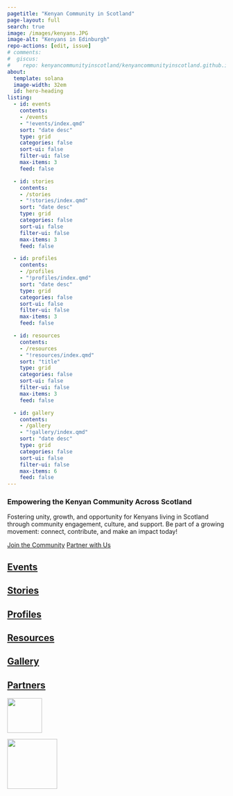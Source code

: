 ```yaml
---
pagetitle: "Kenyan Community in Scotland"
page-layout: full
search: true
image: /images/kenyans.JPG
image-alt: "Kenyans in Edinburgh"
repo-actions: [edit, issue]
# comments: 
#  giscus: 
#    repo: kenyancommunityinscotland/kenyancommunityinscotland.github.io
about:
  template: solana
  image-width: 32em
  id: hero-heading
listing:
  - id: events
    contents: 
    - /events
    - "!events/index.qmd"
    sort: "date desc"
    type: grid
    categories: false
    sort-ui: false
    filter-ui: false
    max-items: 3
    feed: false

  - id: stories
    contents: 
    - /stories
    - "!stories/index.qmd"
    sort: "date desc"
    type: grid
    categories: false
    sort-ui: false
    filter-ui: false
    max-items: 3
    feed: false

  - id: profiles
    contents: 
    - /profiles
    - "!profiles/index.qmd"
    sort: "date desc"
    type: grid
    categories: false
    sort-ui: false
    filter-ui: false
    max-items: 3
    feed: false

  - id: resources
    contents: 
    - /resources
    - "!resources/index.qmd"
    sort: "title"
    type: grid
    categories: false
    sort-ui: false
    filter-ui: false
    max-items: 3
    feed: false

  - id: gallery
    contents: 
    - /gallery
    - "!gallery/index.qmd"
    sort: "date desc"
    type: grid
    categories: false
    sort-ui: false
    filter-ui: false
    max-items: 6
    feed: false
---
```


::: {#hero-heading}
### Empowering the Kenyan Community Across Scotland

Fostering unity, growth, and opportunity for Kenyans living in Scotland through community engagement, culture, and support. Be part of a growing movement: connect, contribute, and make an impact today!

::: hero-buttons
[Join the Community](join.qmd){.btn .btn-lg .btn-primary role="button"} [Partner with Us](partner-with-us.qmd){.btn .btn-lg .btn-primary role="button"}
:::

:::

## [Events](events/index.qmd)

::: {#events}
:::

## [Stories](stories/index.qmd)

::: {#stories}
:::

## [Profiles](profiles/index.qmd)

::: {#profiles}
:::

## [Resources](resources/index.qmd)

::: {#resources}
:::

## [Gallery](gallery/index.qmd)

::: {#gallery}
:::

::: footer-text
::: {.footer-container .white-background}
::: footer-block
::: grid
::: {.g-col-12 .g-col-md-2}
## [Partners](partners.qmd){aria-label="Information about how to support Kenyan Community in Scotland"}
:::

::: {.g-col-12 .g-col-md-2}
[![](/images/high_commision.JPG){fig-alt="The Kenya High Commission UK" fig-align="left" width="80"}](https://www.kenyahighcom.org.uk/)
:::

::: {.g-col-12 .g-col-md-2}
[![](/images/edinburgh_di.jpg){fig-alt="City of Edinburgh Council – Diversity and Inclusion Office" fig-align="left" width="115"}](https://www.edinburgh.gov.uk/work-us/equal-opportunities)
:::
:::
:::
:::
:::